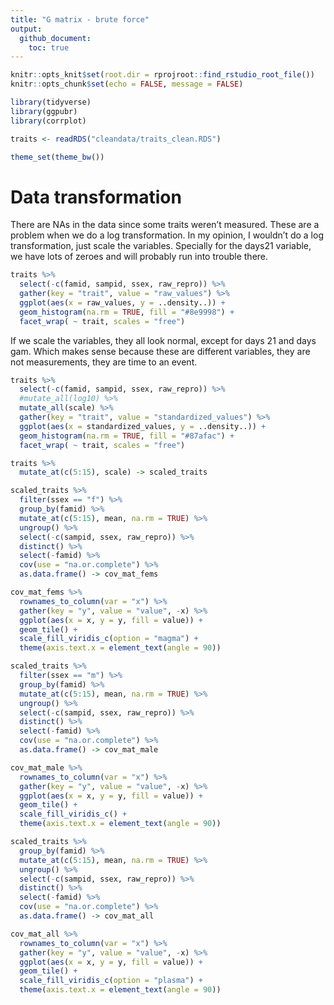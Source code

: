 ```yaml
---
title: "G matrix - brute force"
output:
  github_document:
    toc: true
---
```


```r
knitr::opts_knit$set(root.dir = rprojroot::find_rstudio_root_file())
knitr::opts_chunk$set(echo = FALSE, message = FALSE)
```

```r
library(tidyverse)
library(ggpubr)
library(corrplot)
```


```r
traits <- readRDS("cleandata/traits_clean.RDS")

theme_set(theme_bw())
```


# Data transformation
There are NAs in the data since some traits weren't measured. These are a problem when we do a log transformation. In my opinion, I wouldn't do a log transformation, just scale the variables. Specially for the days21 variable, we have lots of zeroes and will probably run into trouble there.

```r

traits %>% 
  select(-c(famid, sampid, ssex, raw_repro)) %>% 
  gather(key = "trait", value = "raw_values") %>% 
  ggplot(aes(x = raw_values, y = ..density..)) +
  geom_histogram(na.rm = TRUE, fill = "#8e9998") +
  facet_wrap( ~ trait, scales = "free")

```

If we scale the variables, they all look normal, except for days 21 and days gam. Which makes sense because these are different variables, they are not measurements, they are time to an event.

```r
traits %>% 
  select(-c(famid, sampid, ssex, raw_repro)) %>%
  #mutate_all(log10) %>% 
  mutate_all(scale) %>% 
  gather(key = "trait", value = "standardized_values") %>% 
  ggplot(aes(x = standardized_values, y = ..density..)) +
  geom_histogram(na.rm = TRUE, fill = "#87afac") +
  facet_wrap( ~ trait, scales = "free")
```

```r
traits %>% 
  mutate_at(c(5:15), scale) -> scaled_traits
```


```r
scaled_traits %>% 
  filter(ssex == "f") %>% 
  group_by(famid) %>% 
  mutate_at(c(5:15), mean, na.rm = TRUE) %>% 
  ungroup() %>% 
  select(-c(sampid, ssex, raw_repro)) %>% 
  distinct() %>% 
  select(-famid) %>% 
  cov(use = "na.or.complete") %>% 
  as.data.frame() -> cov_mat_fems

cov_mat_fems %>% 
  rownames_to_column(var = "x") %>% 
  gather(key = "y", value = "value", -x) %>% 
  ggplot(aes(x = x, y = y, fill = value)) +
  geom_tile() +
  scale_fill_viridis_c(option = "magma") +
  theme(axis.text.x = element_text(angle = 90))


```

```r
scaled_traits %>% 
  filter(ssex == "m") %>% 
  group_by(famid) %>% 
  mutate_at(c(5:15), mean, na.rm = TRUE) %>% 
  ungroup() %>% 
  select(-c(sampid, ssex, raw_repro)) %>% 
  distinct() %>% 
  select(-famid) %>% 
  cov(use = "na.or.complete") %>% 
  as.data.frame() -> cov_mat_male

cov_mat_male %>% 
  rownames_to_column(var = "x") %>% 
  gather(key = "y", value = "value", -x) %>% 
  ggplot(aes(x = x, y = y, fill = value)) +
  geom_tile() +
  scale_fill_viridis_c() +
  theme(axis.text.x = element_text(angle = 90))


```



```r
scaled_traits %>% 
  group_by(famid) %>% 
  mutate_at(c(5:15), mean, na.rm = TRUE) %>% 
  ungroup() %>% 
  select(-c(sampid, ssex, raw_repro)) %>% 
  distinct() %>% 
  select(-famid) %>% 
  cov(use = "na.or.complete") %>% 
  as.data.frame() -> cov_mat_all

cov_mat_all %>% 
  rownames_to_column(var = "x") %>% 
  gather(key = "y", value = "value", -x) %>% 
  ggplot(aes(x = x, y = y, fill = value)) +
  geom_tile() +
  scale_fill_viridis_c(option = "plasma") +
  theme(axis.text.x = element_text(angle = 90))


```
